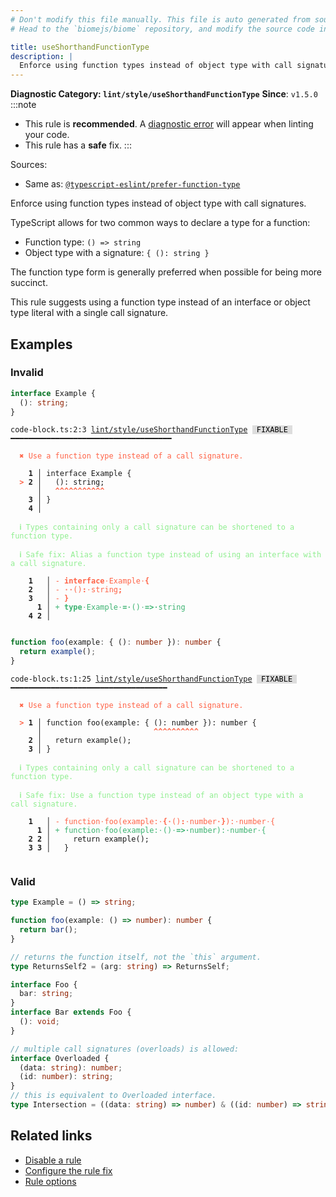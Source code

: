 ```yaml
---
# Don't modify this file manually. This file is auto generated from source, and you will lose your changes next time the website is built.
# Head to the `biomejs/biome` repository, and modify the source code in there.

title: useShorthandFunctionType
description: |
  Enforce using function types instead of object type with call signatures.
---
```


**Diagnostic Category: `lint/style/useShorthandFunctionType`**
<Tabs>
<TabItem label="TypeScript and TSX" icon="seti:typescript">
**Since**: `v1.5.0`
:::note
- This rule is **recommended**. A [diagnostic error](/reference/diagnostics#error) will appear when linting your code.
- This rule has a **safe** fix.
:::

Sources: 
- Same as: <a href="https://typescript-eslint.io/rules/prefer-function-type" target="_blank"><code>@typescript-eslint/prefer-function-type</code></a>

Enforce using function types instead of object type with call signatures.

TypeScript allows for two common ways to declare a type for a function:

- Function type: `() => string`
- Object type with a signature: `{ (): string }`

The function type form is generally preferred when possible for being more succinct.

This rule suggests using a function type instead of an interface or object type literal with a single call signature.

## Examples

### Invalid

```ts
interface Example {
  (): string;
}
```

<pre class="language-text"><code class="language-text">code-block.ts:2:3 <a href="https://biomejs.dev/linter/rules/use-shorthand-function-type">lint/style/useShorthandFunctionType</a> <span style="color: #000; background-color: #ddd;"> FIXABLE </span> ━━━━━━━━━━━━━━━━━━━━━━━━━━━━━━━━━━━━<br /><br />  <strong><span style="color: Tomato;">✖</span></strong> <span style="color: Tomato;">Use a function type instead of a call signature.</span><br />  <br />    <strong>1 │ </strong>interface Example &#123;<br />  <strong><span style="color: Tomato;">&gt;</span></strong> <strong>2 │ </strong>  (): string;<br />   <strong>   │ </strong>  <strong><span style="color: Tomato;">^</span></strong><strong><span style="color: Tomato;">^</span></strong><strong><span style="color: Tomato;">^</span></strong><strong><span style="color: Tomato;">^</span></strong><strong><span style="color: Tomato;">^</span></strong><strong><span style="color: Tomato;">^</span></strong><strong><span style="color: Tomato;">^</span></strong><strong><span style="color: Tomato;">^</span></strong><strong><span style="color: Tomato;">^</span></strong><strong><span style="color: Tomato;">^</span></strong><strong><span style="color: Tomato;">^</span></strong><br />    <strong>3 │ </strong>&#125;<br />    <strong>4 │ </strong><br />  <br />  <strong><span style="color: lightgreen;">ℹ</span></strong> <span style="color: lightgreen;">Types containing only a call signature can be shortened to a function type.</span><br />  <br />  <strong><span style="color: lightgreen;">ℹ</span></strong> <span style="color: lightgreen;">Safe fix</span><span style="color: lightgreen;">: </span><span style="color: lightgreen;">Alias a function type instead of using an interface with a call signature.</span><br />  <br />    <strong>1</strong>  <strong> │ </strong><span style="color: Tomato;">-</span> <span style="color: Tomato;"><strong>i</strong></span><span style="color: Tomato;"><strong>n</strong></span><span style="color: Tomato;"><strong>t</strong></span><span style="color: Tomato;"><strong>e</strong></span><span style="color: Tomato;"><strong>r</strong></span><span style="color: Tomato;"><strong>f</strong></span><span style="color: Tomato;"><strong>a</strong></span><span style="color: Tomato;"><strong>c</strong></span><span style="color: Tomato;"><strong>e</strong></span><span style="color: Tomato;"><span style="opacity: 0.8;">·</span></span><span style="color: Tomato;">E</span><span style="color: Tomato;">x</span><span style="color: Tomato;">a</span><span style="color: Tomato;">m</span><span style="color: Tomato;">p</span><span style="color: Tomato;">l</span><span style="color: Tomato;">e</span><span style="color: Tomato;"><span style="opacity: 0.8;">·</span></span><span style="color: Tomato;"><strong>&#123;</strong></span><br />    <strong>2</strong>  <strong> │ </strong><span style="color: Tomato;">-</span> <span style="color: Tomato;"><span style="opacity: 0.8;"><strong>·</strong></span></span><span style="color: Tomato;"><span style="opacity: 0.8;"><strong>·</strong></span></span><span style="color: Tomato;">(</span><span style="color: Tomato;">)</span><span style="color: Tomato;"><strong>:</strong></span><span style="color: Tomato;"><span style="opacity: 0.8;">·</span></span><span style="color: Tomato;">s</span><span style="color: Tomato;">t</span><span style="color: Tomato;">r</span><span style="color: Tomato;">i</span><span style="color: Tomato;">n</span><span style="color: Tomato;">g</span><span style="color: Tomato;"><strong>;</strong></span><br />    <strong>3</strong>  <strong> │ </strong><span style="color: Tomato;">-</span> <span style="color: Tomato;"><strong>&#125;</strong></span><br />      <strong>1</strong><strong> │ </strong><span style="color: MediumSeaGreen;">+</span> <span style="color: MediumSeaGreen;"><strong>t</strong></span><span style="color: MediumSeaGreen;"><strong>y</strong></span><span style="color: MediumSeaGreen;"><strong>p</strong></span><span style="color: MediumSeaGreen;"><strong>e</strong></span><span style="color: MediumSeaGreen;"><span style="opacity: 0.8;">·</span></span><span style="color: MediumSeaGreen;">E</span><span style="color: MediumSeaGreen;">x</span><span style="color: MediumSeaGreen;">a</span><span style="color: MediumSeaGreen;">m</span><span style="color: MediumSeaGreen;">p</span><span style="color: MediumSeaGreen;">l</span><span style="color: MediumSeaGreen;">e</span><span style="color: MediumSeaGreen;"><span style="opacity: 0.8;">·</span></span><span style="color: MediumSeaGreen;"><strong>=</strong></span><span style="color: MediumSeaGreen;"><span style="opacity: 0.8;"><strong>·</strong></span></span><span style="color: MediumSeaGreen;">(</span><span style="color: MediumSeaGreen;">)</span><span style="color: MediumSeaGreen;"><span style="opacity: 0.8;">·</span></span><span style="color: MediumSeaGreen;"><strong>=</strong></span><span style="color: MediumSeaGreen;"><strong>&gt;</strong></span><span style="color: MediumSeaGreen;"><span style="opacity: 0.8;"><strong>·</strong></span></span><span style="color: MediumSeaGreen;">s</span><span style="color: MediumSeaGreen;">t</span><span style="color: MediumSeaGreen;">r</span><span style="color: MediumSeaGreen;">i</span><span style="color: MediumSeaGreen;">n</span><span style="color: MediumSeaGreen;">g</span><br />    <strong>4</strong> <strong>2</strong><strong> │ </strong>  <br />  <br /></code></pre>

```ts
function foo(example: { (): number }): number {
  return example();
}
```

<pre class="language-text"><code class="language-text">code-block.ts:1:25 <a href="https://biomejs.dev/linter/rules/use-shorthand-function-type">lint/style/useShorthandFunctionType</a> <span style="color: #000; background-color: #ddd;"> FIXABLE </span> ━━━━━━━━━━━━━━━━━━━━━━━━━━━━━━━━━━━<br /><br />  <strong><span style="color: Tomato;">✖</span></strong> <span style="color: Tomato;">Use a function type instead of a call signature.</span><br />  <br />  <strong><span style="color: Tomato;">&gt;</span></strong> <strong>1 │ </strong>function foo(example: &#123; (): number &#125;): number &#123;<br />   <strong>   │ </strong>                        <strong><span style="color: Tomato;">^</span></strong><strong><span style="color: Tomato;">^</span></strong><strong><span style="color: Tomato;">^</span></strong><strong><span style="color: Tomato;">^</span></strong><strong><span style="color: Tomato;">^</span></strong><strong><span style="color: Tomato;">^</span></strong><strong><span style="color: Tomato;">^</span></strong><strong><span style="color: Tomato;">^</span></strong><strong><span style="color: Tomato;">^</span></strong><strong><span style="color: Tomato;">^</span></strong><br />    <strong>2 │ </strong>  return example();<br />    <strong>3 │ </strong>&#125;<br />  <br />  <strong><span style="color: lightgreen;">ℹ</span></strong> <span style="color: lightgreen;">Types containing only a call signature can be shortened to a function type.</span><br />  <br />  <strong><span style="color: lightgreen;">ℹ</span></strong> <span style="color: lightgreen;">Safe fix</span><span style="color: lightgreen;">: </span><span style="color: lightgreen;">Use a function type instead of an object type with a call signature.</span><br />  <br />    <strong>1</strong>  <strong> │ </strong><span style="color: Tomato;">-</span> <span style="color: Tomato;">f</span><span style="color: Tomato;">u</span><span style="color: Tomato;">n</span><span style="color: Tomato;">c</span><span style="color: Tomato;">t</span><span style="color: Tomato;">i</span><span style="color: Tomato;">o</span><span style="color: Tomato;">n</span><span style="color: Tomato;"><span style="opacity: 0.8;">·</span></span><span style="color: Tomato;">f</span><span style="color: Tomato;">o</span><span style="color: Tomato;">o</span><span style="color: Tomato;">(</span><span style="color: Tomato;">e</span><span style="color: Tomato;">x</span><span style="color: Tomato;">a</span><span style="color: Tomato;">m</span><span style="color: Tomato;">p</span><span style="color: Tomato;">l</span><span style="color: Tomato;">e</span><span style="color: Tomato;">:</span><span style="color: Tomato;"><span style="opacity: 0.8;">·</span></span><span style="color: Tomato;"><strong>&#123;</strong></span><span style="color: Tomato;"><span style="opacity: 0.8;"><strong>·</strong></span></span><span style="color: Tomato;">(</span><span style="color: Tomato;">)</span><span style="color: Tomato;"><strong>:</strong></span><span style="color: Tomato;"><span style="opacity: 0.8;">·</span></span><span style="color: Tomato;">n</span><span style="color: Tomato;">u</span><span style="color: Tomato;">m</span><span style="color: Tomato;">b</span><span style="color: Tomato;">e</span><span style="color: Tomato;">r</span><span style="color: Tomato;"><span style="opacity: 0.8;"><strong>·</strong></span></span><span style="color: Tomato;"><strong>&#125;</strong></span><span style="color: Tomato;">)</span><span style="color: Tomato;">:</span><span style="color: Tomato;"><span style="opacity: 0.8;">·</span></span><span style="color: Tomato;">n</span><span style="color: Tomato;">u</span><span style="color: Tomato;">m</span><span style="color: Tomato;">b</span><span style="color: Tomato;">e</span><span style="color: Tomato;">r</span><span style="color: Tomato;"><span style="opacity: 0.8;">·</span></span><span style="color: Tomato;">&#123;</span><br />      <strong>1</strong><strong> │ </strong><span style="color: MediumSeaGreen;">+</span> <span style="color: MediumSeaGreen;">f</span><span style="color: MediumSeaGreen;">u</span><span style="color: MediumSeaGreen;">n</span><span style="color: MediumSeaGreen;">c</span><span style="color: MediumSeaGreen;">t</span><span style="color: MediumSeaGreen;">i</span><span style="color: MediumSeaGreen;">o</span><span style="color: MediumSeaGreen;">n</span><span style="color: MediumSeaGreen;"><span style="opacity: 0.8;">·</span></span><span style="color: MediumSeaGreen;">f</span><span style="color: MediumSeaGreen;">o</span><span style="color: MediumSeaGreen;">o</span><span style="color: MediumSeaGreen;">(</span><span style="color: MediumSeaGreen;">e</span><span style="color: MediumSeaGreen;">x</span><span style="color: MediumSeaGreen;">a</span><span style="color: MediumSeaGreen;">m</span><span style="color: MediumSeaGreen;">p</span><span style="color: MediumSeaGreen;">l</span><span style="color: MediumSeaGreen;">e</span><span style="color: MediumSeaGreen;">:</span><span style="color: MediumSeaGreen;"><span style="opacity: 0.8;">·</span></span><span style="color: MediumSeaGreen;">(</span><span style="color: MediumSeaGreen;">)</span><span style="color: MediumSeaGreen;"><span style="opacity: 0.8;">·</span></span><span style="color: MediumSeaGreen;"><strong>=</strong></span><span style="color: MediumSeaGreen;"><strong>&gt;</strong></span><span style="color: MediumSeaGreen;"><span style="opacity: 0.8;"><strong>·</strong></span></span><span style="color: MediumSeaGreen;">n</span><span style="color: MediumSeaGreen;">u</span><span style="color: MediumSeaGreen;">m</span><span style="color: MediumSeaGreen;">b</span><span style="color: MediumSeaGreen;">e</span><span style="color: MediumSeaGreen;">r</span><span style="color: MediumSeaGreen;">)</span><span style="color: MediumSeaGreen;">:</span><span style="color: MediumSeaGreen;"><span style="opacity: 0.8;">·</span></span><span style="color: MediumSeaGreen;">n</span><span style="color: MediumSeaGreen;">u</span><span style="color: MediumSeaGreen;">m</span><span style="color: MediumSeaGreen;">b</span><span style="color: MediumSeaGreen;">e</span><span style="color: MediumSeaGreen;">r</span><span style="color: MediumSeaGreen;"><span style="opacity: 0.8;">·</span></span><span style="color: MediumSeaGreen;">&#123;</span><br />    <strong>2</strong> <strong>2</strong><strong> │ </strong>    return example();<br />    <strong>3</strong> <strong>3</strong><strong> │ </strong>  &#125;<br />  <br /></code></pre>

### Valid

```ts
type Example = () => string;
```

```ts
function foo(example: () => number): number {
  return bar();
}
```

```ts
// returns the function itself, not the `this` argument.
type ReturnsSelf2 = (arg: string) => ReturnsSelf;
```

```ts
interface Foo {
  bar: string;
}
interface Bar extends Foo {
  (): void;
}
```

```ts
// multiple call signatures (overloads) is allowed:
interface Overloaded {
  (data: string): number;
  (id: number): string;
}
// this is equivalent to Overloaded interface.
type Intersection = ((data: string) => number) & ((id: number) => string);
```

## Related links

- [Disable a rule](/linter/#disable-a-lint-rule)
- [Configure the rule fix](/linter#configure-the-rule-fix)
- [Rule options](/linter/#rule-options)

</TabItem>
</Tabs>

